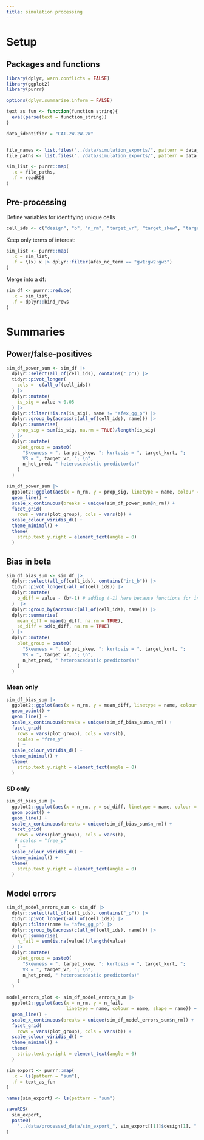 ```yaml
---
title: simulation processing
---
```


# Setup 

## Packages and functions

```r
library(dplyr, warn.conflicts = FALSE)
library(ggplot2)
library(purrr)

options(dplyr.summarise.inform = FALSE)

text_as_fun <- function(function_string){
  eval(parse(text = function_string))
}

data_identifier = "CAT-2W-2W-2W"


file_names <- list.files("../data/simulation_exports/", pattern = data_identifier)
file_paths <- list.files("../data/simulation_exports/", pattern = data_identifier, full.names = TRUE)

sim_list <- purrr::map(
  .x = file_paths, 
  .f = readRDS
)
```

## Pre-processing

Define variables for identifying unique cells 

```r
cell_ids <- c("design", "b", "n_rm", "target_vr", "target_skew", "target_kurt", "n_het_pred")
```

Keep only terms of interest: 

```r
sim_list <- purrr::map(
  .x = sim_list, 
  .f = \(x) x |> dplyr::filter(afex_nc_term == "gw1:gw2:gw3")
)
```


Merge into a df:

```r
sim_df <- purrr::reduce(
  .x = sim_list, 
  .f = dplyr::bind_rows
)
```

# Summaries 

## Power/false-positives

```r
sim_df_power_sum <- sim_df |> 
  dplyr::select(all_of(cell_ids), contains("_p")) |> 
  tidyr::pivot_longer(
    cols = -c(all_of(cell_ids))
  ) |> 
  dplyr::mutate(
    is_sig = value < 0.05
  ) |> 
  dplyr::filter(!is.na(is_sig), name != "afex_gg_p") |>
  dplyr::group_by(across(c(all_of(cell_ids), name))) |> 
  dplyr::summarise(
    prop_sig = sum(is_sig, na.rm = TRUE)/length(is_sig)
  ) |> 
  dplyr::mutate(
    plot_group = paste0(
      "Skewness = ", target_skew, "; kurtosis = ", target_kurt, "; 
      VR = ", target_vr, "; \n", 
      n_het_pred, " heteroscedastic predictor(s)"
    )
  )
```

```r
sim_df_power_sum |> 
  ggplot2::ggplot(aes(x = n_rm, y = prop_sig, linetype = name, colour = name)) + 
  geom_line() + 
  scale_x_continuous(breaks = unique(sim_df_power_sum$n_rm)) + 
  facet_grid(
    rows = vars(plot_group), cols = vars(b)) + 
  scale_colour_viridis_d() + 
  theme_minimal() +
  theme(
    strip.text.y.right = element_text(angle = 0)
  )
```



## Bias in beta 

```r
sim_df_bias_sum <- sim_df |> 
  dplyr::select(all_of(cell_ids), contains("int_b")) |> 
  tidyr::pivot_longer(-all_of(cell_ids)) |> 
  dplyr::mutate(
    b_diff = value - (b*-1) # adding (-1) here because functions for interaction betas return b in negative values. 
  )  |> 
  dplyr::group_by(across(c(all_of(cell_ids), name))) |> 
  dplyr::summarise(
    mean_diff = mean(b_diff, na.rm = TRUE), 
    sd_diff = sd(b_diff, na.rm = TRUE)
  ) |> 
  dplyr::mutate(
    plot_group = paste0(
      "Skewness = ", target_skew, "; kurtosis = ", target_kurt, "; 
      VR = ", target_vr, "; \n", 
      n_het_pred, " heteroscedastic predictor(s)"
    )
  )
```

### Mean only 

```r
sim_df_bias_sum |> 
  ggplot2::ggplot(aes(x = n_rm, y = mean_diff, linetype = name, colour = name)) +
  geom_point() + 
  geom_line() + 
  scale_x_continuous(breaks = unique(sim_df_bias_sum$n_rm)) + 
  facet_grid(
    rows = vars(plot_group), cols = vars(b), 
    scales = "free_y"
    ) + 
  scale_colour_viridis_d() +
  theme_minimal() +
  theme(
    strip.text.y.right = element_text(angle = 0)
  )
```

### SD only

```r
sim_df_bias_sum |> 
  ggplot2::ggplot(aes(x = n_rm, y = sd_diff, linetype = name, colour = name)) +
  geom_point() + 
  geom_line() + 
  scale_x_continuous(breaks = unique(sim_df_bias_sum$n_rm)) + 
  facet_grid(
    rows = vars(plot_group), cols = vars(b), 
   # scales = "free_y"
    ) + 
  scale_colour_viridis_d() +
  theme_minimal() +
  theme(
    strip.text.y.right = element_text(angle = 0)
  )
```

## Model errors 

```r
sim_df_model_errors_sum <- sim_df |> 
  dplyr::select(all_of(cell_ids), contains("_p")) |> 
  tidyr::pivot_longer(-all_of(cell_ids)) |> 
  dplyr::filter(name != "afex_gg_p") |> 
  dplyr::group_by(across(c(all_of(cell_ids), name))) |> 
  dplyr::summarise(
    n_fail = sum(is.na(value))/length(value)
  ) |> 
  dplyr::mutate(
    plot_group = paste0(
      "Skewness = ", target_skew, "; kurtosis = ", target_kurt, "; 
      VR = ", target_vr, "; \n", 
      n_het_pred, " heteroscedastic predictor(s)"
    )
  )


```

```r
model_errors_plot <- sim_df_model_errors_sum |> 
  ggplot2::ggplot(aes(x = n_rm, y = n_fail, 
                      linetype = name, colour = name, shape = name)) + 
  geom_line() + 
  scale_x_continuous(breaks = unique(sim_df_model_errors_sum$n_rm)) + 
  facet_grid(
    rows = vars(plot_group), cols = vars(b)) + 
  scale_colour_viridis_d() +
  theme_minimal() +
  theme(
    strip.text.y.right = element_text(angle = 0)
  )
```



```r
sim_export <- purrr::map(
  .x = ls(pattern = "sum"),
  .f = text_as_fun
)

names(sim_export) <- ls(pattern = "sum")

saveRDS(
  sim_export,
  paste0(
    "../data/processed_data/sim_export_", sim_export[[1]]$design[1], ".rds"),
)
```


